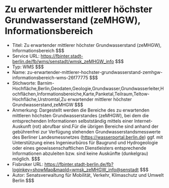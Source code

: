 # Zu erwartender mittlerer höchster Grundwasserstand (zeMHGW), Informationsbereich
- Titel: Zu erwartender mittlerer höchster Grundwasserstand (zeMHGW), Informationsbereich $$$
- Service URL: https://fbinter.stadt-berlin.de/fb/wms/senstadt/wmsk_zeMHGW_info $$$
- Typ: WMS $$$
- Name: zu-erwartender-mittlerer-hochster-grundwasserstand-zemhgw-informationsbereich-wms-26f77775 $$$
- Stichworte: Barnim-Hochfläche,Berlin,Geodaten,Geologie,Grundwasser,Grundwasserleiter,Hochflächen,Informationsbereiche,Karte,Panketal,Teilraum,Teltow-Hochfläche,Urstromtal,Zu erwartender mittlerer höchster Grundwasserstand,zeMHGW $$$
- Anmerkung: Dargestellt werden die Bereiche des zu erwartenden mittleren höchsten Grundwasserstandes (zeMHGW), bei dem die entsprechenden Informationen selbstständig mittels einer Internet-Auskunft (rot) abrufbar sind.Für die übrigen Bereiche sind anhand der gebührenfrei zur Verfügung stehenden Grundwasserstandsmesswerte des Berliner Landesmessnetzes (https://wasserportal.berlin.de) ggf. mit Unterstützung eines Ingenieurbüros für Baugrund und Hydrogeologie oder eines geowissenschaftlichen Dienstleisters entsprechende Informationen abzuleiten bzw. sind keine Auskünfte (dunkelgrau) möglich. $$$
- Fisbroker URL: https://fbinter.stadt-berlin.de/fb?loginkey=showMap&mapId=wmsk_zeMHGW_info@senstadt $$$
- Autor: Senatsverwaltung für Mobilität, Verkehr, Klimaschutz und Umwelt Berlin $$$
